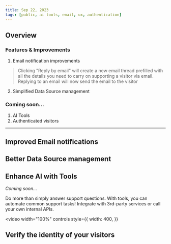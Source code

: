 ```yaml
---
title: Sep 22, 2023
tags: [public, ai tools, email, ux, authentication]
---
```



## Overview

### Features & Improvements

1. Email notification improvements
> Clicking "Reply by email" will create a new email thread prefilled with all the details you need to carry on supporting a visitor via email.
> Replying to an email will now send the email to the visitor 
2. Simplified Data Source management

### Coming soon...

1. AI Tools
2. Authenticated visitors

---

## Improved Email notifications

## Better Data Source management

## Enhance AI with Tools

_Coming soon..._

Do more than simply answer support questions. With tools, you can automate common support tasks!
Integrate with 3rd-party services or call your own internal APIs.

<!-- video -->

<video
  width="100%"
  controls
  style={{
    width: 400,
  }}
>
  <source src={video1} />
</video>

## Verify the identity of your visitors

</br>
